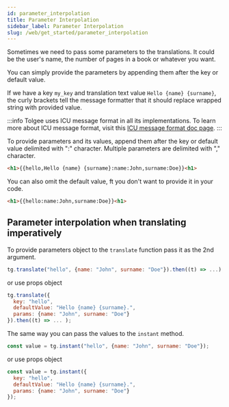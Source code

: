 ```yaml
---
id: parameter_interpolation
title: Parameter Interpolation
sidebar_label: Parameter Interpolation
slug: /web/get_started/parameter_interpolation
---
```


Sometimes we need to pass some parameters to the translations. It could be the user's name, the number of pages
in a book or whatever you want.

You can simply provide the parameters by appending them after the key or default value.

If we have a key `my_key` and translation text value `Hello {name} {surname}`, the curly brackets tell the message
formatter that it should replace wrapped string with provided value.

:::info
Tolgee uses ICU message format in all its implementations. To learn more about ICU message format, visit this
[ICU message format doc page](/docs/icu_message_format).
:::

To provide parameters and its values, append them after the key or default value delimited with ":" character.
Multiple parameters are delimited with "," character.

```html
<h1>{{hello,Hello {name} {surname}:name:John,surname:Doe}}<h1>
```

You can also omit the default value, ft you don't want to provide it in your code.
```html
<h1>{{hello:name:John,surname:Doe}}<h1>
```

## Parameter interpolation when translating imperatively
To provide parameters object to the `translate` function pass it as the 2nd argument.
```javascript
tg.translate("hello", {name: "John", surname: "Doe"}).then((t) => ...);
```
or use props object
```javascript
tg.translate({
  key: "hello",
  defaultValue: "Hello {name} {surname}.",
  params: {name: "John", surname: "Doe"}
}).then((t) => ... );
```

The same way you can pass the values to the `instant` method.
```javascript
const value = tg.instant("hello", {name: "John", surname: "Doe"});
```

or use props object
```javascript
const value = tg.instant({
  key: "hello",
  defaultValue: "Hello {name} {surname}.",
  params: {name: "John", surname: "Doe"}
});
```
